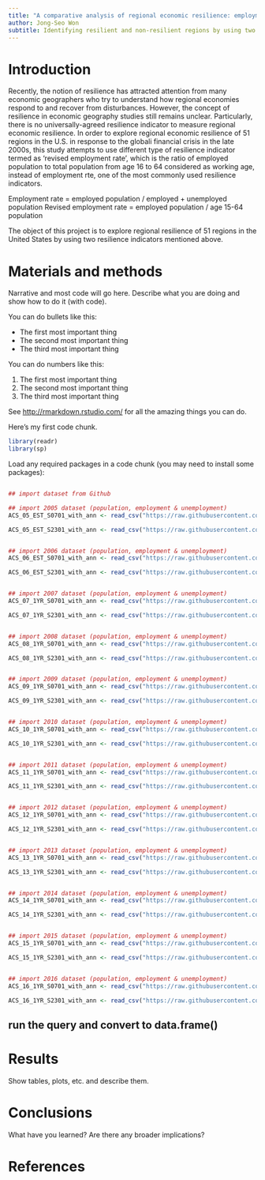 ```yaml
---
title: "A comparative analysis of regional economic resilience: employment rate and revised employment rate"
author: Jong-Seo Won
subtitle: Identifying resilient and non-resilient regions by using two different resilience indicators 
---
```


# Introduction
Recently, the notion of resilience has attracted attention from many economic geographers who try to understand how regional economies respond to and recover from disturbances. However, the concept of resilience in economic geography studies still remains unclear. Particularly, there is no universally-agreed resilience indicator to measure regional economic resilience.
In order to explore regional economic resilience of 51 regions in the U.S. in response to the globali financial crisis in the late 2000s, this study attempts to use different type of resilience indicator termed as 'revised employment rate', which is the ratio of employed population to total population from age 16 to 64 considered as working age, instead of employment rte, one of the most commonly used resilience indicators.

Employment rate = employed population / employed + unemployed population
Revised employment rate = employed population / age 15-64 population

The object of this project is to  explore regional resilience of 51 regions in the United States  by using two resilience indicators mentioned above.



# Materials and methods



Narrative and most code will go here.  Describe what you are doing and show how to do it (with code).

You can do bullets like this:

* The first most important thing
* The second most important thing
* The third most important thing

You can do numbers like this:

1. The first most important thing
2. The second most important thing
3. The third most important thing

See [http://rmarkdown.rstudio.com/](http://rmarkdown.rstudio.com/) for all the amazing things you can do.


Here's my first code chunk.
```r
library(readr)
library(sp)

```

Load any required packages in a code chunk (you may need to install some packages):

```r




```




```r
## import dataset from Github

## import 2005 dataset (population, employment & unemployment)
ACS_05_EST_S0701_with_ann <- read_csv("https://raw.githubusercontent.com/jongseow/RDataScience_Project/master/data_project/ACS_05_EST_S0701_with_ann.csv")

ACS_05_EST_S2301_with_ann <- read_csv("https://raw.githubusercontent.com/jongseow/RDataScience_Project/master/data_project/ACS_05_EST_S2301_with_ann.csv")


## import 2006 dataset (population, employment & unemployment)
ACS_06_EST_S0701_with_ann <- read_csv("https://raw.githubusercontent.com/jongseow/RDataScience_Project/master/data_project/ACS_06_EST_S0701_with_ann.csv")

ACS_06_EST_S2301_with_ann <- read_csv("https://raw.githubusercontent.com/jongseow/RDataScience_Project/master/data_project/ACS_06_EST_S2301_with_ann.csv")


## import 2007 dataset (population, employment & unemployment)
ACS_07_1YR_S0701_with_ann <- read_csv("https://raw.githubusercontent.com/jongseow/RDataScience_Project/master/data_project/ACS_07_1YR_S0701_with_ann.csv")

ACS_07_1YR_S2301_with_ann <- read_csv("https://raw.githubusercontent.com/jongseow/RDataScience_Project/master/data_project/ACS_07_1YR_S2301_with_ann.csv")


## import 2008 dataset (population, employment & unemployment)
ACS_08_1YR_S0701_with_ann <- read_csv("https://raw.githubusercontent.com/jongseow/RDataScience_Project/master/data_project/ACS_08_1YR_S0701_with_ann.csv")

ACS_08_1YR_S2301_with_ann <- read_csv("https://raw.githubusercontent.com/jongseow/RDataScience_Project/master/data_project/ACS_08_1YR_S2301_with_ann.csv")


## import 2009 dataset (population, employment & unemployment)
ACS_09_1YR_S0701_with_ann <- read_csv("https://raw.githubusercontent.com/jongseow/RDataScience_Project/master/data_project/ACS_09_1YR_S0701_with_ann.csv")

ACS_09_1YR_S2301_with_ann <- read_csv("https://raw.githubusercontent.com/jongseow/RDataScience_Project/master/data_project/ACS_09_1YR_S2301_with_ann.csv")


## import 2010 dataset (population, employment & unemployment)
ACS_10_1YR_S0701_with_ann <- read_csv("https://raw.githubusercontent.com/jongseow/RDataScience_Project/master/data_project/ACS_10_1YR_S0701_with_ann.csv")

ACS_10_1YR_S2301_with_ann <- read_csv("https://raw.githubusercontent.com/jongseow/RDataScience_Project/master/data_project/ACS_10_1YR_S2301_with_ann.csv")


## import 2011 dataset (population, employment & unemployment)
ACS_11_1YR_S0701_with_ann <- read_csv("https://raw.githubusercontent.com/jongseow/RDataScience_Project/master/data_project/ACS_11_1YR_S0701_with_ann.csv")

ACS_11_1YR_S2301_with_ann <- read_csv("https://raw.githubusercontent.com/jongseow/RDataScience_Project/master/data_project/ACS_11_1YR_S2301_with_ann.csv")


## import 2012 dataset (population, employment & unemployment)
ACS_12_1YR_S0701_with_ann <- read_csv("https://raw.githubusercontent.com/jongseow/RDataScience_Project/master/data_project/ACS_12_1YR_S0701_with_ann.csv")

ACS_12_1YR_S2301_with_ann <- read_csv("https://raw.githubusercontent.com/jongseow/RDataScience_Project/master/data_project/ACS_12_1YR_S2301_with_ann.csv")


## import 2013 dataset (population, employment & unemployment)
ACS_13_1YR_S0701_with_ann <- read_csv("https://raw.githubusercontent.com/jongseow/RDataScience_Project/master/data_project/ACS_13_1YR_S0701_with_ann.csv")

ACS_13_1YR_S2301_with_ann <- read_csv("https://raw.githubusercontent.com/jongseow/RDataScience_Project/master/data_project/ACS_13_1YR_S2301_with_ann.csv")


## import 2014 dataset (population, employment & unemployment)
ACS_14_1YR_S0701_with_ann <- read_csv("https://raw.githubusercontent.com/jongseow/RDataScience_Project/master/data_project/ACS_14_1YR_S0701_with_ann.csv")

ACS_14_1YR_S2301_with_ann <- read_csv("https://raw.githubusercontent.com/jongseow/RDataScience_Project/master/data_project/ACS_14_1YR_S2301_with_ann.csv")


## import 2015 dataset (population, employment & unemployment)
ACS_15_1YR_S0701_with_ann <- read_csv("https://raw.githubusercontent.com/jongseow/RDataScience_Project/master/data_project/ACS_15_1YR_S0701_with_ann.csv")

ACS_15_1YR_S2301_with_ann <- read_csv("https://raw.githubusercontent.com/jongseow/RDataScience_Project/master/data_project/ACS_15_1YR_S2301_with_ann.csv")


## import 2016 dataset (population, employment & unemployment)
ACS_16_1YR_S0701_with_ann <- read_csv("https://raw.githubusercontent.com/jongseow/RDataScience_Project/master/data_project/ACS_16_1YR_S0701_with_ann.csv")

ACS_16_1YR_S2301_with_ann <- read_csv("https://raw.githubusercontent.com/jongseow/RDataScience_Project/master/data_project/ACS_16_1YR_S2301_with_ann.csv")
```





## run the query and convert to data.frame()



# Results

Show tables, plots, etc. and describe them.

# Conclusions

What have you learned?  Are there any broader implications?

# References

